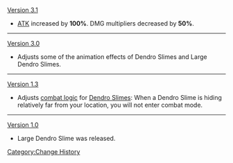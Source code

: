 [[Version 3.1]]
* [[ATK]] increased by '''100%'''. DMG multipliers decreased by '''50%'''.
----
[[Version 3.0]]
* Adjusts some of the animation effects of Dendro Slimes and Large Dendro Slimes.
----
[[Version 1.3]]
*Adjusts [[Aggravation|combat logic]] for [[Dendro Slimes]]: When a Dendro Slime is hiding relatively far from your location, you will not enter combat mode.
----
[[Version 1.0]]
*Large Dendro Slime was released.
<noinclude>[[Category:Change History]]</noinclude>